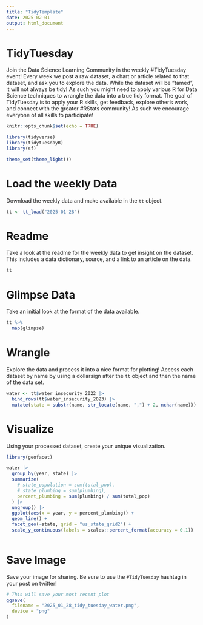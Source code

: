 ```yaml
---
title: "TidyTemplate"
date: 2025-02-01
output: html_document
---
```


# TidyTuesday

Join the Data Science Learning Community in the weekly #TidyTuesday event!
Every week we post a raw dataset, a chart or article related to that dataset, and ask you to explore the data.
While the dataset will be “tamed”, it will not always be tidy! As such you might need to apply various R for Data Science techniques to wrangle the data into a true tidy format.
The goal of TidyTuesday is to apply your R skills, get feedback, explore other’s work, and connect with the greater #RStats community!
As such we encourage everyone of all skills to participate!

```r
knitr::opts_chunk$set(echo = TRUE)
```

```r
library(tidyverse)
library(tidytuesdayR)
library(sf)

theme_set(theme_light())
```

# Load the weekly Data

Download the weekly data and make available in the `tt` object.

```r
tt <- tt_load("2025-01-28")
```


# Readme

Take a look at the readme for the weekly data to get insight on the dataset.
This includes a data dictionary, source, and a link to an article on the data.

```r
tt
```


# Glimpse Data

Take an initial look at the format of the data available.

```r
tt %>% 
  map(glimpse)
```

# Wrangle

Explore the data and process it into a nice format for plotting! Access each dataset by name by using a dollarsign after the `tt` object and then the name of the data set.

```r

water <- tt$water_insecurity_2022 |>
  bind_rows(tt$water_insecurity_2023) |>
  mutate(state = substr(name, str_locate(name, ",") + 2, nchar(name)))

```


# Visualize

Using your processed dataset, create your unique visualization.

```r

library(geofacet)

water |>
  group_by(year, state) |>
  summarize(
    # state_population = sum(total_pop),
    # state_plumbing = sum(plumbing),
    percent_plumbing = sum(plumbing) / sum(total_pop)
  ) |>
  ungroup() |>
  ggplot(aes(x = year, y = percent_plumbing)) +
  geom_line() +
  facet_geo(~state, grid = "us_state_grid2") +
  scale_y_continuous(labels = scales::percent_format(accuracy = 0.1))
  
```

# Save Image

Save your image for sharing. Be sure to use the `#TidyTuesday` hashtag in your post on twitter! 

```r
# This will save your most recent plot
ggsave(
  filename = "2025_01_28_tidy_tuesday_water.png",
  device = "png"
)
```
